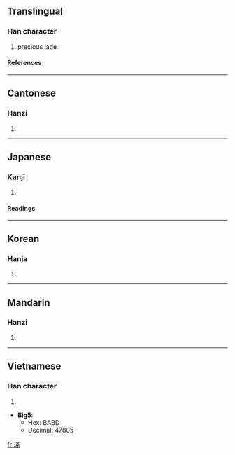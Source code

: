 {{see|瑶}}

==Translingual==
===Han character===
{{Han char|rn=96|rad=玉|as=10|sn=14|four=1717<sub>2</sub>|canj=一土月人山 (MGBOU)}}
# precious jade
====References====
{{Han ref|kx=0739.010|dj=1149.080|hdz=21132.031|uh=7464|ud=29796}}
----
==Cantonese==
===Hanzi===
{{yue-hanzi|jyut=|y=yiu4}}
# {{defn|Cantonese}}
----
==Japanese==
===Kanji===
{{ja-kanji|grade=|rs=玉10}}
# {{defn|Japanese}} 
====Readings====
{{ja-readings|on=[[よう]] (yō)|kun=[[たま]] (tama)}}
----
==Korean==
===Hanja===
{{ko-hanja|hangeul=요|eumhun=|rv=yo|mr=yo|y=yo}}
# {{defn|Korean}}
----
==Mandarin==
===Hanzi===
{{cmn-hanzi|sim=瑶|pin=[[yáo]] (yao2)|wg=yao<sup>2</sup>}}
# {{defn|Mandarin}}
----
==Vietnamese==
===Han character===
{{vi-hantu|rơm}}
# {{defn|Vietnamese}}

* '''Big5''':
** Hex: BABD
** Decimal: 47805

[[fr:瑤]]